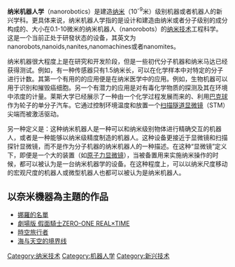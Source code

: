 {{expand|time=2016-10-03T02:50:48+00:00}}
{{unreferenced|time=2016-10-03T02:50:48+00:00}}
{{Nanotechnology}}
'''纳米机器人学'''（nanorobotics）是建造[[纳米|纳米]]（10<sup>-9</sup>米）级别机器或者机器人的新兴学科。更具体来说，纳米机器人学指的是设计和建造由纳米或者分子级别的成分构成的、大小在0.1-10微米的纳米机器人（nanorobots）的[[纳米技术|纳米技术]]工程科学。这是一个当前正处于研發状态的设备，其英文为nanorobots,nanoids,nanites,nanomachines或者nanomites。
 
纳米机器很大程度上是在研究和开发阶段，但是一些初代分子机器和纳米马达已经获得测试。例如，有一种传感器只有1.5纳米长，可以在化学样本中对特定的分子进行计数。其第一个有用的的应用便是在纳米医学中的应用。例如，生物机器可以用于识别和摧毁癌细胞。另一个有潜力的应用是对有毒化学物质的探测及其在环境中浓度的计量。莱斯大学已经展示了一种由一个化学过程发展而来的、利用[[巴克球|巴克球]]作为轮子的单分子汽车。它通过控制环境温度和放置一个[[扫描隧道显微镜|扫描隧道显微镜]]（STM）尖端而被激活驱动。
 
另一种定义是：这种纳米机器人是一种可以和纳米级别物体进行精确交互的机器人，或者是一种能够以纳米级精度制造的机器人。这种设备更接近于显微镜和扫描探针显微镜，而不是作为分子机器的纳米机器人的一种描述。在这种“显微镜”定义下，即便是一个大的装置（如[[原子力显微镜|原子力显微镜]]），当被备置用来实施纳米操作的时候，都可以被认为是一台纳米机器学的设备。在这种程度上，可以以纳米尺度移动的宏观尺度的机器人或微型机器人也都可以被认为是纳米机器人。

== 以奈米機器為主題的作品 ==
* [[娜羅的名單|娜羅的名單]]
* [[劇場版_假面騎士ZERO-ONE_REAL×TIME|劇場版 假面騎士ZERO-ONE REAL×TIME]]
*[[時空旅行者_(電視劇)|時空旅行者]]
* [[海与天空的境界线|海与天空的境界线]]

{{Tech-stub}}
{{機器人學}}
[[Category:纳米技术|Category:纳米技术]]
[[Category:机器人学|Category:机器人学]]
[[Category:新兴技术|Category:新兴技术]]
